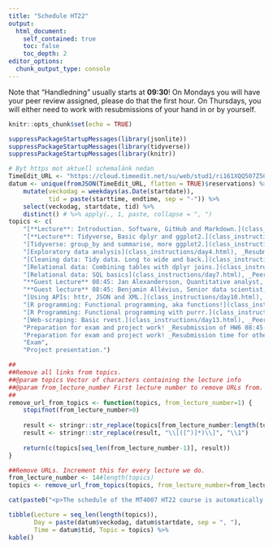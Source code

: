 ```yaml
---
title: "Schedule HT22"
output:
  html_document:
    self_contained: true
    toc: false
    toc_depth: 2
editor_options: 
  chunk_output_type: console
---
```


Note that "Handledning" usually starts at **09:30**! 
On Mondays you will have your peer review assigned, please do that the first hour. On Thursdays, you will either need to work with resubmissions of your hand in or by yourself.
```r
knitr::opts_chunk$set(echo = TRUE)
```

```r
suppressPackageStartupMessages(library(jsonlite))
suppressPackageStartupMessages(library(tidyverse))
suppressPackageStartupMessages(library(knitr))

# Byt https mot aktuell schemalänk nedan
TimeEdit_URL <- "https://cloud.timeedit.net/su/web/stud1/ri161XQQ507Z50Qv57093gZ6y3Y7906Q5Y65Y1.json"
datum <- unique(fromJSON(TimeEdit_URL, flatten = TRUE)$reservations) %>% 
    mutate(veckodag = weekdays(as.Date(startdate)), 
           tid = paste(starttime, endtime, sep = "-")) %>% 
    select(veckodag, startdate, tid) %>% 
    distinct() # %>% apply(., 1, paste, collapse = ", ")
topics <- c(
    "[**Lecture**: Introduction. Software, GitHub and Markdown.](class_instructions/day1.html) [[Slides](slides/slide1.html)],  _Handledning starts as soon as lecture is done._",
    "[**Lecture**: Tidyverse, Basic dplyr and ggplot2.](class_instructions/day2.html) [[Slides](slides/slide2.html)] [[Video](https://video.su.se/media/Dag%202%20-%20readr%2C%20dplyr%2C%20pipes%20%26%20ggplot/0_e7cf1v9a)], _Handledning starts as soon as lecture is done._",
    "[Tidyverse: group_by and summarise, more ggplot2.](class_instructions/day3.html), _Peer review 08:45-09:30, handledning 09:30-11:30_",
    "[Exploratory data analysis](class_instructions/day4.html), _Resubmissions 08:45-09:30, handledning 09:30-11:30_",
    "[Cleaning data: Tidy data. Long to wide and back.](class_instructions/day5.html), _Peer review 08:45-09:30, handledning 09:30-11:30_",
    "[Relational data: Combining tables with dplyr joins.](class_instructions/day6.html), _Resubmissions 08:45-09:30, handledning 09:30-11:30_",
    "[Relational data: SQL basics](class_instructions/day7.html), _Peer review 08:45-09:30, handledning 09:30-11:30_",
    "**Guest Lecture** 08:45: Jan Alexandersson, Quantitative analyst, Abios, will do a lecture on principles of visualisation. [[Slides](slides/slide14.html)], _Resubmission and handledning starts after lecture. There are no lecture notes today!_",
    "**Guest lecture** 08:45: Benjamin Allévius, Senior data scientist, King <br> [Text data: Regular expressions.](class_instructions/day9.html), _Peer review and handledning starts after Benjamin is done_.",
    "[Using APIs: httr, JSON and XML.](class_instructions/day10.html), _Resubmissions 08:45-09:30, handledning 09:30-11:30_",
    "[R programming: Functional programming, aka functions!](class_instructions/day11.html), _Peer review 08:45-09:30, handledning 09:30-11:30_",
    "[R Programming: Functional programming with purrr.](class_instructions/day12.html), _Resubmissions 08:45-09:30, handledning 09:30-11:30_",
    "[Web-scraping: Basic rvest.](class_instructions/day13.html), _Peer review 08:45-09:30, handledning 09:30-11:30_",
    "Preparation for exam and project work! _Resubmission of HW6 08:45-09:30, handledning 09:30-11:30_",
    "Preparation for exam and project work! _Resubmission time for other late handins. Handledning 09:30-11:30_",
    "Exam",
    "Project presentation.")

##
##Remove all links from topics. 
##@param topics Vector of characters containing the lecture info
##@param from_lecture_number First lecture number to remove URLs from.
##
remove_url_from_topics <- function(topics, from_lecture_number=1) {
    stopifnot(from_lecture_number>0)
    
    result <- stringr::str_replace(topics[from_lecture_number:length(topics)], "\\([^)]*\\)", "")
    result <- stringr::str_replace(result, "\\[([^)]*)\\]", "\\1")
    
    return(c(topics[seq_len(from_lecture_number-1)], result))
}

##Remove URLs. Increment this for every lecture we do.
from_lecture_number <- 14#length(topics) 
topics <- remove_url_from_topics(topics, from_lecture_number=from_lecture_number)
```

```r
cat(paste0("<p>The schedule of the MT4007 HT22 course is automatically fetched from [TimeEdit](",stringr::str_replace(TimeEdit_URL,"\\.json",""),").<br><br></p>"))
```
```r
tibble(Lecture = seq_len(length(topics)), 
       Day = paste(datum$veckodag, datum$startdate, sep = ", "),
       Time = datum$tid, Topic = topics) %>%
kable()
```

